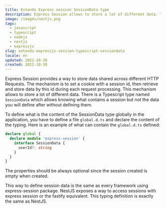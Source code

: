 ```yaml
---
title: Extends Express session SessionData type
description: Express Session allows to store a lot of different data. There is a Typescript type named `SessionData` which allow to know what contains a session but not the data you will defined after without defining them.
image: /images/nestjs.png
tags:
  - javascript
  - typescript
  - nodejs
  - nestjs
  - expressjs
slug: extends-expressjs-session-typescript-sessiondata
locale: en
updated: 2022-10-30
created: 2022-10-30
---
```


Express Session provides a way to store data shared across different HTTP Requests. The mechanism is to set a cookie with a session id, then retrieve and store data by this id during each request processing. This mechanism allows to store a lot of different data. There is a Typescript type named `SessionData` which allows knowing what contains a session but not the data you will define after without defining them.

To define what is the content of the SessionData type globally in the application, you have to define a file `global.d.ts` and declare the content of the typing. Here is an example of what can contain the `global.d.ts` defined:

```typescript
declare global {
  declare module 'express-session' {
    interface SessionData {
      userId?: string
    }
  }
}
```

The properties should be always optional since the session created is empty when created.

This way to define session data is the same as every framework using express-session package. NestJS exposes a way to access sessions with express session or the fastify equivalent. This typing definition is exactly the same as NestJS.
